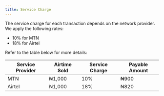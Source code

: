 ```yaml
---
title: Service Charge
---
```


The service charge for each transaction depends on the network provider. We apply the following rates: 

* 10% for MTN 
* 18% for Airtel

Refer to the table below for more details:

| Service Provider | Airtime Sold | Service Charge | Payable Amount |
|------------------|--------------|----------------|----------------|
| MTN              | ₦1,000       | 10%            | ₦900           |
| Airtel           | ₦1,000       | 18%            | ₦820           |


<br></br>
